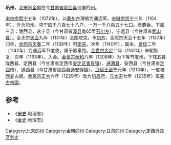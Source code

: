 '''巩州'''，[[北宋|北宋]]到[[金朝|金朝]]在今[[甘肃省|甘肃省]][[陇西县|陇西县]]设置的[[州|州]]。

[[宋神宗|宋神宗]][[熙宁|熙宁]]五年（1072年），以[[秦州|秦州]]古渭砦为通远军。[[宋徽宗|宋徽宗]][[崇宁|崇宁]]三年（1104年），升为巩州。崇宁四千八百七十八户，一万一千八百五十七口。贡麝香。下属三县：陇西县，永宁县（今甘肃省[[漳县|漳县]]南65里[[石川乡|石川乡]]），宁远县（今甘肃省[[武山县|武山县]]）。金太宗[[天会_(金朝)|天会]]九年（1131年）金国攻克，予[[刘齐|刘齐]]，金熙宗天会十五年（1137年）归金，[[金熙宗|金熙宗]][[天眷|天眷]]二年（1139年）归[[南宋|南宋]]，次年（1140年），属金。[[皇统|皇统]]二年（1142年）为通远军节度使，属于熙秦路。[[金世宗|金世宗]][[大定_(金朝)|大定]]二年（1162年）宋朝恢复，次年（1163年），入金。[[金章宗|金章宗]][[泰和_(年号)|泰和]]八年（1208年）为下等节度州，下辖五县陇西县、定西县（今甘肃省定西市[[安定区_(定西市)|安定区]][[香泉镇_(定西市)|香泉镇]]）、[[通渭县|通渭县]]、安西县（今甘肃省[[定西市|定西市]]）、通西县（今甘肃省陇西县[[通安驿镇|通安驿镇]]）。[[完颜允济|卫绍王]][[至宁|至宁]]元年（1213年），一度被[[西夏|西夏]]占据。[[金哀宗|金哀宗]][[正大|正大]]六年（1229年）改为[[巩昌府|巩昌府]]，[[元太宗|元太宗]]七年（1235年）属[[蒙古帝国|蒙古帝国]]。
==参考==
*《[[宋史|宋史]]·地理志》
*《[[金史|金史]]·地理志》
{{北宋行政区划}}
{{金朝行政区划}}
[[Category:北宋的州|Category:北宋的州]]
[[Category:金朝的州|Category:金朝的州]] 
[[Category:甘肃的州|Category:甘肃的州]]
[[Category:定西行政区划史|Category:定西行政区划史]]